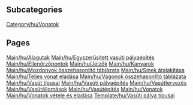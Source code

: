 
== Subcategories ==
[[Category/hu/Vonatok]]

== Pages ==
[[Main/hu/Alagutak]]
[[Main/hu/Egyszerűsített vasúti pályaépítés]]
[[Main/hu/Ellenőrzőpontok]]
[[Main/hu/Jelzők]]
[[Main/hu/Kanyarok]]
[[Main/hu/Mozdonyok összehasonlító táblázata]]
[[Main/hu/Sínek átalakítása]]
[[Main/hu/Teljes vonat eladása]]
[[Main/hu/Vagonok összehasonlító táblázata]]
[[Main/hu/Vasút típusai]]
[[Main/hu/Vasúti pályaépítés]]
[[Main/hu/Vasúttervezés]]
[[Main/hu/Vasútállomások]]
[[Main/hu/Vasútépítés]]
[[Main/hu/Vonatok]]
[[Main/hu/Vonatok vétele és eladása]]
[[Template/hu/Vasúti pálya típusai]]
